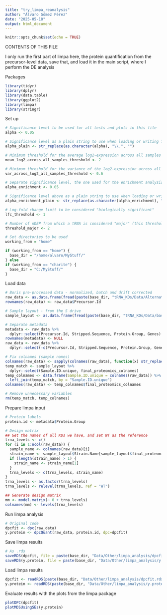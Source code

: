 ```yaml
---
title: "try_limpa_reanalysis"
author: "Álvaro Gómez Pérez"
date: "2025-05-18"
output: html_document
---
```


```r
knitr::opts_chunk$set(echo = TRUE)
```




############################################################################################################
########################################## CONTENTS OF THIS FILE ###########################################
############################################################################################################
I only run the first part of limpa here, the protein quantification from the precursor-level data, save that, and load it in the main script, where I perform the DE analysis





Packages
```r
library(tidyr)
library(dplyr)
library(data.table)
library(ggplot2)
library(limpa)
library(stringr)
```

Set up
```r
# Significance level to be used for all tests and plots in this file
alpha <- 0.05

# Significance level as a plain string to use when loading or writing files
alpha_plain <- str_replace(as.character(alpha), "\\.", "")

# Minimum threshold for the average log2-expression across all samples in order to keep a protein in the data before DE analysis
mean_log2_across_all_samples_threshold <- 2

# Minimum threshold for the variance of the log2-expression across all samples in order to keep a protein in the data before DE analysis
var_across_log2_all_samples_threshold <- 0.6

# Separate significance level, the one used for the enrichment analysis
alpha_enrichment <- 0.05

# Significance level above as a plain string to use when loading or writing files
alpha_enrichment_plain <- str_replace(as.character(alpha_enrichment), "\\.", "")

# Log-fold change limit to be considered "biologically significant"
lfc_threshold <- 1

# Number of nDEP from which a tRNA is considered "major" (this threshold value should be included) - THIS I AM NOT USING ANYMORE, AM I?
threshold_major <- 2

# Set directories to be used
working_from = "home"

if (working_from == "home") {
  base_dir = "/home/alvaro/MyStuff/"
} else
if (working_from == "charite") {
  base_dir = "C:/MyStuff/"
}

```

Load data
```r
# Boris pre-processed data - normalized, batch and drift corrected
raw_data <- as.data.frame(fread(paste(base_dir, "tRNA_KOs/Data/AlternativeAAUsage-tRNA_peptidecentric_PrecursorQuantity_reprep_driftcorrected_batchcorrected_onWTs.tsv", sep="")))
rownames(raw_data) <- raw_data$Precursor.Id

# Sample layout - from the S drive
sample_layout <- as.data.frame(fread(paste(base_dir, "tRNA_KOs/Data/basic/sample_layout_alvaro.tsv", sep="")))

# Separate metadata
metadata <- raw_data %>%
  dplyr::select(Precursor.Id, Stripped.Sequence, Protein.Group, Genes)
rownames(metadata) <- NULL
raw_data <- raw_data %>%
  dplyr::select(-c(Precursor.Id, Stripped.Sequence, Protein.Group, Genes))

# Fix colnames (sample names)
colnames(raw_data) <- sapply(colnames(raw_data), function(x) str_replace_all(x, "-", "_"))
temp_match <- sample_layout %>%
  dplyr::select(Sample.ID.unique, final_proteomics_colnames)
temp_colnames <- data.frame(Sample.ID.unique = colnames(raw_data)) %>%
  left_join(temp_match, by = "Sample.ID.unique")
colnames(raw_data) <- temp_colnames$final_proteomics_colnames

# Remove unnecessary variables
rm(temp_match, temp_colnames)
```

Prepare limpa input
```r
# Protein labels
protein.id <- metadata$Protein.Group

# Design matrix
## Get the names of all KOs we have, and set WT as the reference
trna_levels <- c()
for (i in 1:ncol(raw_data)) {
  sample_name <- colnames(raw_data)[i]
  strain_name <- sample_layout$Strain.Name[sample_layout$final_proteomics_colnames == sample_name]
  if (length(strain_name) > 1) {
    strain_name <- strain_name[1]
  }
  trna_levels <- c(trna_levels, strain_name)
}
trna_levels <- as.factor(trna_levels)
trna_levels <- relevel(trna_levels, ref = "WT")

## Generate design matrix
mm <- model.matrix(~ 0 + trna_levels)
colnames(mm) <- levels(trna_levels)
```

Run limpa analysis
```r
# Original code
dpcfit <- dpc(raw_data)
y.protein <- dpcQuant(raw_data, protein.id, dpc=dpcfit)
```

Save limpa results
```r
# As .rds
saveRDS(dpcfit, file = paste(base_dir, "Data/Other/limpa_analysis/dpcfit.rds", sep=""))
saveRDS(y.protein, file = paste(base_dir, "Data/Other/limpa_analysis/y.protein.rds", sep=""))
```

Load limpa results 
```r
dpcfit <- readRDS(paste(base_dir, "Data/Other/limpa_analysis/dpcfit.rds", sep=""))
y.protein <- readRDS(paste(base_dir, "Data/Other/limpa_analysis/y.protein.rds", sep=""))
```

Evaluate results with the plots from the limpa package
```r
plotDPC(dpcfit)
plotMDSUsingSEs(y.protein)
```






















